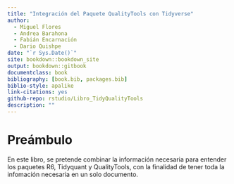 --- 
title: "Integración del Paquete QualityTools con Tidyverse"
author:
  - Miguel Flores
  - Andrea Barahona
  - Fabián Encarnación
  - Dario Quishpe
date: "`r Sys.Date()`"
site: bookdown::bookdown_site
output: bookdown::gitbook
documentclass: book
bibliography: [book.bib, packages.bib]
biblio-style: apalike
link-citations: yes
github-repo: rstudio/Libro_TidyQualityTools
description: ""
---

# Preámbulo

En este libro, se pretende combinar la información necesaria para entender los paquetes R6, Tidyquant y QualityTools, con la finalidad de tener toda la infomación necesaria en un solo documento.
